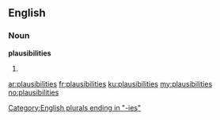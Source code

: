 ==English==

===Noun===
'''plausibilities'''

# {{plural of|[[plausibility]]}}

[[Category:English plurals ending in "-ies"]]

[[ar:plausibilities]]
[[fr:plausibilities]]
[[ku:plausibilities]]
[[my:plausibilities]]
[[no:plausibilities]]